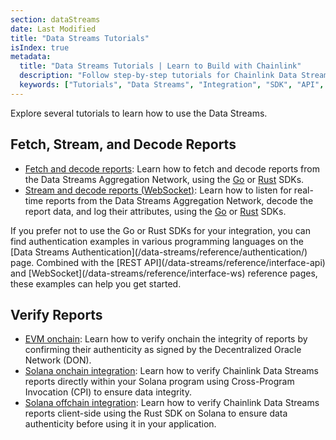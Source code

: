 ```yaml
---
section: dataStreams
date: Last Modified
title: "Data Streams Tutorials"
isIndex: true
metadata:
  title: "Data Streams Tutorials | Learn to Build with Chainlink"
  description: "Follow step-by-step tutorials for Chainlink Data Streams integration. Learn to fetch, decode, and verify market data in your applications."
  keywords: ["Tutorials", "Data Streams", "Integration", "SDK", "API", "WebSocket", "Verification"]
---
```



<DataStreams section="dsNotes" />

Explore several tutorials to learn how to use the Data Streams.

## Fetch, Stream, and Decode Reports

- [Fetch and decode reports](/data-streams/tutorials/api-go): Learn how to fetch and decode reports from the Data Streams Aggregation Network, using the [Go](/data-streams/reference/go-sdk) or [Rust](/data-streams/reference/rust-sdk) SDKs.
- [Stream and decode reports (WebSocket)](/data-streams/tutorials/ws-go): Learn how to listen for real-time reports from the Data Streams Aggregation Network, decode the report data, and log their attributes, using the [Go](/data-streams/reference/go-sdk) or [Rust](/data-streams/reference/rust-sdk) SDKs.

<Aside type="note" title="Alternative to SDKs">
  If you prefer not to use the Go or Rust SDKs for your integration, you can find authentication examples in various
  programming languages on the [Data Streams Authentication](/data-streams/reference/authentication/) page. Combined
  with the [REST API](/data-streams/reference/interface-api) and [WebSocket](/data-streams/reference/interface-ws)
  reference pages, these examples can help you get started.
</Aside>

## Verify Reports

- [EVM onchain](/data-streams/tutorials/evm-onchain-report-verification): Learn how to verify onchain the integrity of reports by confirming their authenticity as signed by the Decentralized Oracle Network (DON).
- [Solana onchain integration](/data-streams/tutorials/solana-onchain-report-verification): Learn how to verify Chainlink Data Streams reports directly within your Solana program using Cross-Program Invocation (CPI) to ensure data integrity.
- [Solana offchain integration](/data-streams/tutorials/solana-offchain-report-verification): Learn how to verify Chainlink Data Streams reports client-side using the Rust SDK on Solana to ensure data authenticity before using it in your application.

